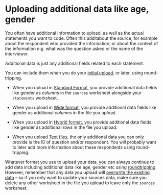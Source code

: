 # Uploading additional data like age, gender{#import-additional-data}

You often have additional information to upload, as well as the actual statements you want to code. Often this additabout the source, for example about the respondent who provided the information, or about the context of the information e.g. what was the question asked or the name of the interviewer. 

Additional data is just any additional fields related to each statement. 

You can include them when you do your [initial upload](#ximport), or later, using round-tripping. 

- When you upload in [Standard Format](#ximport2excel), you provide additional data fields like gender as  *columns* in the `sources` worksheet alongside your `statements` worksheet.

- When you upload in [Wide format](#xupload-google), you provide additional data fields like gender as additional *columns* in the file you upload.

- When you upload in [Hybrid format](#ximport-quip), you provide additional data fields like gender as additional *rows* in the file you upload. 

- When you upload [Text files](#ximport2excel), the only additional data you can only provide is the ID of question and/or respondent. You will probably want to later add more information about these respondents using round-tripping.

Whatever format you use to upload your data, you can always continue to add data including additional data like age, gender etc using [roundtripping](#xroundtripping). However, remember that any data you upload will [overwrite the existing data](#import-general-principles) -- so if you only want to update your sources data, make sure you delete any other worksheet in the file you upload to leave only the `sources` worksheet.

 

